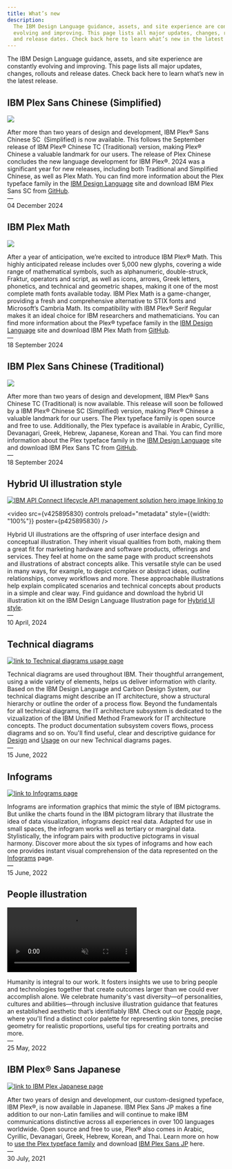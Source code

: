 ```yaml
---
title: What’s new
description:
  The IBM Design Language guidance, assets, and site experience are constantly
  evolving and improving. This page lists all major updates, changes, rollouts
  and release dates. Check back here to learn what’s new in the latest release.
---
```




<PageDescription>

The IBM Design Language guidance, assets, and site experience are constantly
evolving and improving. This page lists all major updates, changes, rollouts and
release dates. Check back here to learn what’s new in the latest release.

</PageDescription>

## IBM Plex Sans Chinese (Simplified)

<Row className={gridImages}>
<Column colLg={8} colMd={6}>

[![ ](./images/IBM_Plex_SC_Announcement.png)](/typography/typeface#language-support)

</Column>
</Row>

After more than two years of design and development, IBM Plex® Sans Chinese SC  (Simplified) is now available. This follows the September release of IBM Plex® Chinese TC (Traditional) version, making Plex® Chinese a valuable landmark for our users. The release of Plex Chinese concludes the new language development for IBM Plex®. 2024 was a significant year for new releases, including both Traditional and Simplified Chinese, as well as Plex Math. You can find more information about the Plex typeface family in the [IBM Design Language](/typography/typeface#language-support) site and download IBM Plex Sans SC from [GitHub](https://github.com/IBM/plex/releases).<br/>— <br/>04 December 2024

## IBM Plex Math

<Row className={gridImages}>
<Column colLg={8} colMd={6}>

[![ ](./images/whatsnew_plexmath.svg)](/typography/typeface#ibm-plex-math)

</Column>
</Row>

After a year of anticipation, we’re excited to introduce IBM Plex® Math. This highly anticipated release includes over 5,000 new glyphs, covering a wide range of mathematical symbols, such as alphanumeric, double-struck, Fraktur, operators and script, as well as icons, arrows, Greek letters, phonetics, and technical and geometric shapes, making it one of the most complete math fonts available today. IBM Plex Math is a game-changer, providing a fresh and comprehensive alternative to STIX fonts and Microsoft’s Cambria Math. Its compatibility with IBM Plex® Serif Regular makes it an ideal choice for IBM researchers and mathematicians. You can find more information about the Plex® typeface family in the [IBM Design Language](/typography/typeface#ibm-plex-math) site and download IBM Plex Math from [GitHub](https://github.com/IBM/plex/releases).<br/>— <br/>18 September 2024

## IBM Plex Sans Chinese (Traditional)

<Row className={gridImages}>
<Column colLg={8} colMd={6}>

[![ ](./images/whatsnew_plexchinese.svg)](/typography/typeface#language-support)

</Column>
</Row>

After more than two years of design and development, IBM Plex® Sans Chinese TC (Traditional) is now available. This release will soon be followed by a IBM Plex® Chinese SC (Simplified) version, making Plex® Chinese a valuable landmark for our users. The Plex typeface family is open source and free to use. Additionally, the Plex typeface is available in Arabic, Cyrillic, Devanagari, Greek, Hebrew, Japanese, Korean and Thai. You can find more information about the Plex typeface family in the [IBM Design Language](/typography/typeface#language-support) site and download IBM Plex Sans TC from [GitHub](https://github.com/IBM/plex/releases).<br/>— <br/>18 September 2024

## Hybrid UI illustration style

<Row className={gridImages}>
<Column colLg={8} colMd={6}>

[![IBM API Connect lifecycle API management solution hero image linking to ](./images/example-api-connect-comms.svg)](https://www.ibm.com/design/language/illustration/hybrid-ui-style/design)

<video src={v425895830} controls preload="metadata" style={{width: "100%"}} poster={p425895830} />

</Column>
</Row>

Hybrid UI illustrations are the offspring of user interface design and conceptual illustration. They inherit visual qualities from both, making them a great fit for marketing hardware and software products, offerings and services. They feel at home on the same page with product screenshots and illustrations of abstract concepts alike. This versatile style can be used in many ways, for example, to depict complex or abstract ideas, outline relationships, convey workflows and more. These approachable illustrations help explain complicated scenarios and technical concepts about products in a simple and clear way. Find guidance and download the hybrid UI illustration kit on the IBM Design Language Illustration page for [Hybrid UI style](https://www.ibm.com/design/language/illustration/hybrid-ui-style/design).<br/>— <br/>10 April, 2024

## Technical diagrams

<Row className={gridImages}>
<Column colLg={8} colMd={6}>

[![link to Technical diagrams usage page](./images/tech-diagrams.svg)](https://www.ibm.com/design/language/infographics/technical-diagrams/usage)

</Column>
</Row>

Technical diagrams are used throughout IBM. Their thoughtful arrangement, using a wide variety of elements, helps us deliver information with clarity. Based on the IBM Design Language and Carbon Design System, our technical diagrams might describe an IT architecture, show a structural hierarchy or outline the order of a process flow. Beyond the fundamentals for all technical diagrams, the IT architecture subsystem is dedicated to the vizualization of the IBM Unified Method Framework for IT architecture concepts. The product documentation subsystem covers flows, process diagrams and so on. You'll find useful, clear and descriptive guidance for [Design](https://www.ibm.com/design/language/infographics/technical-diagrams/design/) and [Usage](https://www.ibm.com/design/language/infographics/technical-diagrams/usage) on our new Technical diagrams pages.<br/>— <br/>15 June, 2022

## Infograms

<Row className={gridImages}>
<Column colLg={8} colMd={6}>

[![link to Infograms page](./images/infograms.png)](https://www.ibm.com/design/language/infographics/infograms)

</Column>
</Row>

Infograms are information graphics that mimic the style of IBM pictograms. But unlike the charts found in the IBM pictogram library that illustrate the idea of data visualization, infograms depict real data. Adapted for use in small spaces, the infogram works well as tertiary or marginal data. Stylistically, the infogram pairs with productive pictograms in visual harmony. Discover more about the six types of infograms and how each one provides instant visual comprehension of the data represented on the [Infograms](https://www.ibm.com/design/language/infographics/infograms) page.<br/>— <br/>15 June, 2022

## People illustration

<Row className={gridImages}>
<Column colLg={8} colMd={6}>

<GifPlayer className="video-player" color="dark">

<Video autoPlay autoStart playsInline loop="on" muted src="./videos/PeoplePage_Announcement_Final_v1.mp4" />

![People illustration](./images/PeoplePage_Announcement_Final_v1.jpeg)

</GifPlayer>
</Column>
</Row>

Humanity is integral to our work. It fosters insights we use to bring people and technologies together that create outcomes larger than we could ever accomplish alone. We celebrate humanity's vast diversity—of personalities, cultures and abilities—through inclusive illustration guidance that features an established aesthetic that’s identifiably IBM. Check out our [People](/illustration/people) page, where you'll find a distinct color palette for representing skin tones, precise geometry for realistic proportions, useful tips for creating portraits and more.<br/>— <br/>25 May, 2022

## IBM Plex® Sans Japanese

<Row className={gridImages}>
<Column colLg={8} colMd={6}>

[![link to IBM Plex Japanese page](./images/plex-japanese.gif)](https://w3.ibm.com/w3publisher/ibm-plex-japanese)

</Column>
</Row>

After two years of design and development, our custom-designed typeface, IBM Plex®, is now available in Japanese. IBM Plex Sans JP makes a fine addition to our non-Latin families and will continue to make IBM communications distinctive across all experiences in over 100 languages worldwide. Open source and free to use, Plex® also comes in Arabic, Cyrillic, Devanagari, Greek, Hebrew, Korean, and Thai. Learn more on how to [use the Plex typeface family](https://www.ibm.com/design/language/typography/typeface) and download [IBM Plex Sans JP](https://github.com/IBM/plex/releases) here.<br/>— <br/>30 July, 2021
